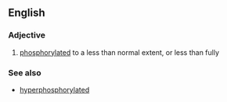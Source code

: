 ==English==

===Adjective===
{{en-adj}}

#{{biochemistry}} [[phosphorylated]] to a less than normal extent, or less than fully

===See also===
*[[hyperphosphorylated]]